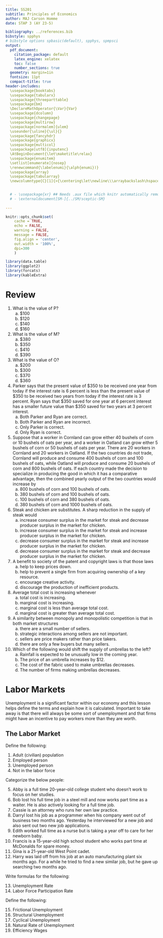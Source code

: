 ```yaml
---
title: SS201
subtitle: Principles of Economics
author: MAJ Carson Homme
date: STAP 3 (AY 23-5)

bibliography: ../references.bib
bibstyle: spphys
# bibstyle options spbasic(default), spphys, spmpsci
output:
  pdf_document:
    citation_package: default
    latex_engine: xelatex
    toc: false
    number_sections: true
  geometry: margin=1in
  fontsize: 11pt
  compact-title: true
header-includes: 
  \usepackage{booktabs}
  \usepackage{tabularx}
  \usepackage{threeparttable}
  \usepackage{bm}
  \DeclareMathOperator{\Var}{Var}
  \usepackage{dcolumn}
  \usepackage{changepage}
  \usepackage{multirow}
  \usepackage[normalem]{ulem}
  \useunder{\uline}{\ul}{}
  \usepackage{fancyhdr}
  \usepackage{graphicx}
  \usepackage{multicol}
  \usepackage[utf8]{inputenc}
  \AtBeginDocument{\let\maketitle\relax}
  \usepackage{enumitem}
  \setlist[enumerate]{nosep}
  \renewcommand{\labelenumi}{\alph{enumi})}
  \usepackage{array}
  \usepackage{tabularray}
  \newcolumntype{C}[1]{>{\centering\let\newline\\\arraybackslash\hspace{0pt}}m{#1}}

  
  # - \usepackage{xr} ## Needs .aux file which knitr automatically removes
  # - \externaldocument[SM-]{../SM/sceptic-SM}
  
---
```


```r
knitr::opts_chunk$set(
	cache = TRUE, 
	echo = FALSE, 
	warning = FALSE,
	message = FALSE,
	fig.align = 'center',
	out.width = '100%',
	dpi=300
	)
```

```r
library(data.table)
library(ggplot2)
library(forcats)
library(kableExtra)
```


\fancyhf{}
\begin{center}
    \Large
    \textbf{
    \textit{SS201: Principles of Economics} \\ 
    AY 23-5 \\ 
    }
    Lesson 10: Capital and Labor Markets
\end{center}
\fancyfoot[C]{\thepage}

# Review {#sec:review}
\begin{center}
\resizebox{0.95\textwidth}{!}{
                \begin{tabular}{C{.02\linewidth}|
                C{.08\linewidth}|
                C{.08\linewidth}|
                C{.08\linewidth}|
                C{.08\linewidth}|
                C{.08\linewidth}|
                C{.08\linewidth}|
                C{.08\linewidth}}
Q & 
\multicolumn{1}{p{1.5cm}|}{\centering Total Cost \\ (Dollars)} & \multicolumn{1}{p{1.5cm}|}{\centering Fixed Cost \\ (Dollars)} & \multicolumn{1}{p{1.5cm}|}{\centering Variable Cost \\ (Dollars)} & \multicolumn{1}{p{1.5cm}|}{\centering Marginal Cost \\ (Dollars)} & 
\multicolumn{1}{p{1.5cm}|}{\centering AFC \\ (Dollars per ride)} & 
\multicolumn{1}{p{1.5cm}|}{\centering AVC \\ (Dollars per ride)} & 
\multicolumn{1}{p{1.5cm}}{\centering ATC \\ (Dollars per ride)} \\ 
\hline
0	& 50  & 50 & 0 & --- & --- & --- &--- \\
\hline
1	& 150  & A & B & C & D & E & F  \\
\hline
2	& G & H & I & 120 & J & K & L \\
\hline
3	& M & N & O & P & Q & 120 & R \\
\end{tabular}
}
\end{center}
\vspace{0.5cm}
1. What is the value of P?
 	  a. 	$100
 	  b. 	$120
 	  c. 	$140
 	  d. 	$160
\vspace{0.5cm}
2. What is the value of M?
 	  a. 	$380
 	  b. 	$350
 	  c. 	$410
 	  d. 	$390
\vspace{0.5cm}
3. What is the value of O?
 	  a. 	$200
 	  b. 	$300
 	  c. 	$370
 	  d. 	$360
\vspace{0.5cm}
4. Parker says that the present value of \$350 to be received one year from today if the interest rate is 6 percent is less than the present value of \$350 to be received two years from today if the interest rate is 3 percent. Ryan says that \$350 saved for one year at 6 percent interest has a smaller future value than \$350 saved for two years at 3 percent interest.
 	a. 	Both Parker and Ryan are correct.
 	b. 	Both Parker and Ryan are incorrect.
 	c. 	Only Parker is correct.
 	d. 	Only Ryan is correct.
\pagebreak
5. Suppose that a worker in Cornland can grow either 40 bushels of corn or 10 bushels of oats per year, and a worker in Oatland can grow either 5 bushels of corn or 50 bushels of oats per year. There are 20 workers in Cornland and 20 workers in Oatland. If the two countries do not trade, Cornland will produce and consume 400 bushels of corn and 100 bushels of oats, while Oatland will produce and consume 20 bushels of corn and 800 bushels of oats. If each country made the decision to specialize in producing the good in which it has a comparative advantage, then the combined yearly output of the two countries would increase by
 	a. 	800 bushels of corn and 100 bushels of oats.
 	b. 	380 bushels of corn and 100 bushels of oats.
 	c. 	100 bushels of corn and 380 bushels of oats.
 	d. 	380 bushels of corn and 1000 bushels of oats.
\vspace{0.5cm}
6. Steak and chicken are substitutes. A sharp reduction in the supply of steak would
 	a. 	increase consumer surplus in the market for steak and decrease producer surplus in the market for chicken.
 	b. 	increase consumer surplus in the market for steak and increase producer surplus in the market for chicken.
 	c. 	decrease consumer surplus in the market for steak and increase producer surplus in the market for chicken.
 	d. 	decrease consumer surplus in the market for steak and decrease producer surplus in the market for chicken.
\vspace{0.5cm}
7. A benefit to society of the patent and copyright laws is that those laws
 	a. 	help to keep prices down.
 	b. 	help to prevent a single firm from acquiring ownership of a key resource.
 	c. 	encourage creative activity.
 	d. 	discourage the production of inefficient products.
\vspace{0.5cm}
8. Average total cost is increasing whenever
 	a. 	total cost is increasing.
 	b. 	marginal cost is increasing.
 	c. 	marginal cost is less than average total cost.
 	d. 	marginal cost is greater than average total cost.
\vspace{0.5cm}
9. A similarity between monopoly and monopolistic competition is that in both market structures
 	a. 	there are a small number of sellers.
 	b. 	strategic interactions among sellers are not important.
 	c. 	sellers are price makers rather than price takers.
 	d. 	there are only a few buyers but many sellers.
\vspace{0.5cm}
10. Which of the following would shift the supply of umbrellas to the left?
 	a. 	Rainfall is expected to be unusually low in the coming year.
 	b. 	The price of an umbrella increases by \$12.
 	c. 	The cost of the fabric used to make umbrellas decreases.
 	d. 	The number of firms making umbrellas decreases.

\pagebreak

# Labor Markets {#sec:bluf}
Unemployment is a significant factor within our economy and this lesson helps define the terms and explain how it is calculated. Important to take away is that there will always be some sort of unemployment and that firms might have an incentive to pay workers more than they are worth. 

## The Labor Market {#sec:market}

Define the following:

1. Adult (civilian) population \vspace{3cm}
2. Employed person \vspace{3cm}
3. Unemployed person \vspace{3cm}
4. Not in the labor force \vspace{3cm}

Categorize the below people:

5. Abby is a full time 20-year-old college student who doesn’t work to focus on her studies. \vspace{1.0cm}
6. Bob lost his full time job in a steel mill and now works part time as a waiter. He is also actively looking for a full time job. \vspace{1.0cm}
7. Cassie is an attorney who runs her own law practice. \vspace{1.0cm}
8. Darryl lost his job as a programmer when his company went out of business two months ago. Yesterday he interviewed for a new job and also sent out two new job applications. \vspace{1.0cm}
9. Edith worked full time as a nurse but is taking a year off to care for her newborn baby. \vspace{1.0cm}
10. Francis is a 15-year-old high school student who works part time at McDonalds for spare money. \vspace{1.0cm}
11. Gina is a 21-year-old West Point cadet. \vspace{1.0cm}
12. Harry was laid off from his job at an auto manufacturing plant six months ago. For a while he tried to find a new similar job, but he gave up searching two months ago. \vspace{1.0cm}

Write formulas for the following:

13. Unemployment Rate \vspace{3cm}
14. Labor Force Participation Rate \vspace{3cm}

Define the following:

15. Frictional Unemployment \vspace{3cm}
16. Structural Unemployment \vspace{3cm}
17. Cyclical Unemployment \vspace{3cm}
18. Natural Rate of Unemployment \vspace{3cm}
19. Efficiency Wages \vspace{3cm}
